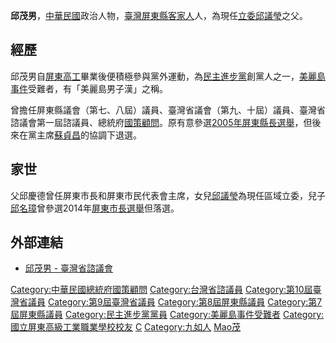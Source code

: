 {{expand|time=2014-02-09T02:39:33+00:00}}
{{no footnotes|time=2014-02-09T02:39:33+00:00}}
{{Infobox_officeholder
| name = 邱茂男
| image name =
| width = 200px
| now 
| period =
| Sex =男
| Native place =
| nationality = {{ROC}}
| date of birth ={{birth_date_and_age|1942|9|29|}}
| place of birth = {{TWN-JPN}}[[高雄州|高雄州]][[屏東郡|屏東郡]][[九塊庄|九塊庄]]
| spouse = 
| parents = 邱慶德（父）
| children = [[邱議瑩|邱議瑩]]（女兒）<br>[[邱名璋|邱名璋]]（兒子）
| party = {{Dpp|25px}}
| educate = 
*[[屏東高工|屏東高工]]畢業
| past = 
*屏東縣議會第7屆議員
*屏東縣議會第8屆議員
*臺灣省議會第9屆議員
*臺灣省議會第10屆議員
*臺灣省諮議會第1屆諮議員
*總統府國策顧問
}}

'''邱茂男'''{{BD|1942年|9月29日|}}，[[中華民國|中華民國]]政治人物，[[臺灣|臺灣]][[屏東縣|屏東縣]][[客家人|客家人]]人，為現任[[立委|立委]][[邱議瑩|邱議瑩]]之父。

==經歷==
邱茂男自[[屏東高工|屏東高工]]畢業後便積極參與黨外運動，為[[民主進步黨|民主進步黨]]創黨人之一，[[美麗島事件|美麗島事件]]受難者，有「美麗島男子漢」之稱。

曾擔任屏東縣議會（第七、八屆）議員、臺灣省議會（第九、十屆）議員、臺灣省諮議會第一屆諮議員、總統府[[國策顧問|國策顧問]]。原有意參選[[2005年中華民國縣市長暨縣市議員選舉|2005年屏東縣長選舉]]，但後來在黨主席[[蘇貞昌|蘇貞昌]]的協調下退選。

==家世==
父邱慶德曾任屏東市長和屏東市民代表會主席，女兒[[邱議瑩|邱議瑩]]為現任區域立委，兒子[[邱名璋|邱名璋]]曾參選2014年[[2014年中華民國鄉鎮市長選舉|屏東市長選舉]]但落選。

==外部連結==
*[http://www.tpa.gov.tw/big5/Councilor/Councilor_view.asp?id=757&cid=2&urlID=20 邱茂男 - 臺灣省諮議會] {{Wayback|url=http://www.tpa.gov.tw/big5/Councilor/Councilor_view.asp?id=757&cid=2&urlID=20 |date=20140222061740 }}

{{DEFAULTSORT:Qiu邱}}
[[Category:中華民國總統府國策顧問|Category:中華民國總統府國策顧問]]
[[Category:台灣省諮議員|Category:台灣省諮議員]]
[[Category:第10屆臺灣省議員|Category:第10屆臺灣省議員]]
[[Category:第9屆臺灣省議員|Category:第9屆臺灣省議員]]
[[Category:第8屆屏東縣議員|Category:第8屆屏東縣議員]]
[[Category:第7屆屏東縣議員|Category:第7屆屏東縣議員]]
[[Category:民主進步黨黨員|Category:民主進步黨黨員]]
[[Category:美麗島事件受難者|Category:美麗島事件受難者]]
[[Category:國立屏東高級工業職業學校校友|Category:國立屏東高級工業職業學校校友]]
[[Category:客家裔臺灣人|C]]
[[Category:九如人|Category:九如人]]
[[Category:邱姓|Mao茂]]